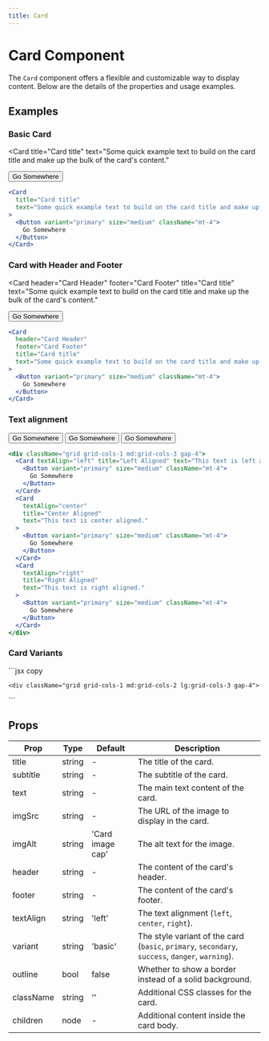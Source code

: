 ```yaml
---
title: Card
---
```


# Card Component

The `Card` component offers a flexible and customizable way to display content. Below are the details of the properties and usage examples.

## Examples

### Basic Card


<Card
  title="Card title"
  text="Some quick example text to build on the card title and make up the bulk of the card's content."
>
  <Button variant="primary" size="medium" className="mt-4">
    Go Somewhere
  </Button>
</Card>

```jsx copy
<Card
  title="Card title"
  text="Some quick example text to build on the card title and make up the bulk of the card's content."
>
  <Button variant="primary" size="medium" className="mt-4">
    Go Somewhere
  </Button>
</Card>
```

### Card with Header and Footer

<Card
  header="Card Header"
  footer="Card Footer"
  title="Card title"
  text="Some quick example text to build on the card title and make up the bulk of the card's content."
>
  <Button variant="primary" size="medium" className="mt-4">
    Go Somewhere
  </Button>
</Card>

```jsx copy
<Card
  header="Card Header"
  footer="Card Footer"
  title="Card title"
  text="Some quick example text to build on the card title and make up the bulk of the card's content."
>
  <Button variant="primary" size="medium" className="mt-4">
    Go Somewhere
  </Button>
</Card>
```

### Text alignment

<div className="grid grid-cols-1 md:grid-cols-3 gap-4">
  <Card textAlign="left" title="Left Aligned" text="This text is left aligned.">
    <Button variant="primary" size="medium" className="mt-4">
      Go Somewhere
    </Button>
  </Card>
  <Card
    textAlign="center"
    title="Center Aligned"
    text="This text is center aligned."
  >
    <Button variant="primary" size="medium" className="mt-4">
      Go Somewhere
    </Button>
  </Card>
  <Card
    textAlign="right"
    title="Right Aligned"
    text="This text is right aligned."
  >
    <Button variant="primary" size="medium" className="mt-4">
      Go Somewhere
    </Button>
  </Card>
</div>

```jsx copy
<div className="grid grid-cols-1 md:grid-cols-3 gap-4">
  <Card textAlign="left" title="Left Aligned" text="This text is left aligned.">
    <Button variant="primary" size="medium" className="mt-4">
      Go Somewhere
    </Button>
  </Card>
  <Card
    textAlign="center"
    title="Center Aligned"
    text="This text is center aligned."
  >
    <Button variant="primary" size="medium" className="mt-4">
      Go Somewhere
    </Button>
  </Card>
  <Card
    textAlign="right"
    title="Right Aligned"
    text="This text is right aligned."
  >
    <Button variant="primary" size="medium" className="mt-4">
      Go Somewhere
    </Button>
  </Card>
</div>
```

### Card Variants

<div className="grid grid-cols-1 md:grid-cols-2 lg:grid-cols-3 gap-4">
  <Card variant="basic" title="Basic Card" text="This is a basic card." />
  <Card variant="primary" title="Primary Card" text="This is a primary card." />
  <Card
    variant="secondary"
    title="Secondary Card"
    text="This is a secondary card."
  />
  <Card variant="success" title="Success Card" text="This is a success card." />
  <Card variant="danger" title="Danger Card" text="This is a danger card." />
  <Card variant="warning" title="Warning Card" text="This is a warning card." />
</div>
```jsx copy

    <div className="grid grid-cols-1 md:grid-cols-2 lg:grid-cols-3 gap-4">

  <Card
    variant="basic"
    title="Basic Card"
    text="This is a basic card."
  />
  <Card
    variant="primary"
    title="Primary Card"
    text="This is a primary card."
  />
  <Card
    variant="secondary"
    title="Secondary Card"
    text="This is a secondary card."
  />
  <Card
    variant="success"
    title="Success Card"
    text="This is a success card."
  />
  <Card
    variant="danger"
    title="Danger Card"
    text="This is a danger card."
  />
  <Card
    variant="warning"
    title="Warning Card"
    text="This is a warning card."
  />
</div>
    ```

## Props

| Prop      | Type     | Default             | Description                                                      |
|-----------|----------|---------------------|------------------------------------------------------------------|
| title     | string   | -                   | The title of the card.                                           |
| subtitle  | string   | -                   | The subtitle of the card.                                        |
| text      | string   | -                   | The main text content of the card.                               |
| imgSrc    | string   | -                   | The URL of the image to display in the card.                     |
| imgAlt    | string   | 'Card image cap'    | The alt text for the image.                                      |
| header    | string   | -                   | The content of the card's header.                                |
| footer    | string   | -                   | The content of the card's footer.                                |
| textAlign | string   | 'left'              | The text alignment (`left`, `center`, `right`).                  |
| variant   | string   | 'basic'             | The style variant of the card (`basic`, `primary`, `secondary`, `success`, `danger`, `warning`). |
| outline   | bool     | false               | Whether to show a border instead of a solid background.          |
| className | string   | ''                  | Additional CSS classes for the card.                             |
| children  | node     | -                   | Additional content inside the card body.                         |
